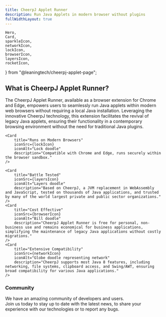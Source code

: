 ```yaml
---
title: CheerpJ Applet Runner
description: Run Java Applets in modern browser without plugins
fullWidthLayout: true
---
```


	Hero,
	Card,
	sparkleIcon,
	networkIcon,
	lockIcon,
	browserIcon,
	layersIcon,
	rocketIcon,
} from "@leaningtech/cheerpj-applet-page";

<Hero />

<section class="w-full max-w-prose mx-auto text-lg leading-normal px-2 py-16 text-pretty">
	<h2 class="text-3xl font-semibold text-primary-500 mb-4">
		What is CheerpJ Applet Runner?
	</h2>
	<p>
		The CheerpJ Applet Runner, available as a browser extension for Chrome and
		Edge, empowers users to seamlessly run Java applets within modern web
		browsers without requiring a local Java installation. Leveraging the
		innovative CheerpJ technology, this extension facilitates the revival of
		legacy Java applets, ensuring their functionality in a contemporary browsing
		environment without the need for traditional Java plugins.
	</p>
</section>

<section
	class="w-full max-w-screen-2xl mx-auto px-4 sm:px-8 space-y-4 flex flex-wrap items-center justify-center p-10"
	id="features"
>
	<Card
		title="Applets without Java Desktop"
		iconSrc={sparkleIcon}
		iconAlt="Sparkles doodle"
		description="Run Java Applets without a local Java installation, all within your browser."
	/>
	<Card
		title="Easy to Use"
		iconSrc={rocketIcon}
		iconAlt="Rocket doodle"
		description="CheerpJ Applet Runner offers a straightforward, one-click solution for both end-users and organizations, simplifying the use of legacy Java applications with minimal setup."
	/>

    <Card
    	title="Runs on Modern Browsers"
    	iconSrc={lockIcon}
    	iconAlt="Lock doodle"
    	description="Compatible with Chrome and Edge, runs securely within the browser sandbox."
    />

    <Card
    	title="Battle Tested"
    	iconSrc={layersIcon}
    	iconAlt="Layers doodle"
    	description="Based on CheerpJ, a JVM replacement in WebAssembly and JavaScript, tested on thousands of Java applications, and trusted by many of the world largest private and public sector organizations."
    />
    <Card
    	title="Cost Effective"
    	iconSrc={browserIcon}
    	iconAlt="Bill doodle"
    	description="CheerpJ Applet Runner is free for personal, non-business use and remains economical for business applications, simplifying the maintenance of legacy Java applications without costly migrations."
    />
    <Card
    	title="Extensive Compatibility"
    	iconSrc={networkIcon}
    	iconAlt="Globe doodle representing network"
    	description="CheerpJ supports most Java 8 features, including networking, file systems, clipboard access, and Swing/AWT, ensuring broad compatibility for various Java applications."
    />

</section>
<section class="px-4 sm:px-8 py-16 space-y-4 m-auto mb-10 flex col-span-1 items-center justify-center rounded-lg">
	<div>
		<h3 class="font-semibold sm:text-3xl md:text-4xl">Community</h3>
		<p class="pt-4 text-stone-400 leading-7">
			We have an amazing community of developers and users. <br />
			Join us today to stay up to date with the latest news, to share your experience
			with our technologies or to report any bugs.
		</p>
		<div class="mt-4 flex flex-wrap gap-4 pt-5">
			<LinkButton
				href="https://github.com/leaningtech/cheerpj-applet-runner"
				label="Report a bug"
				type="primary"
				iconRight="mdi:github"
			/>
			<LinkButton
				href={DISCORD_URL}
				label="Join the community"
				type="discord"
				iconRight="ic:baseline-discord"
			/>
			<LinkButton
				href="/cheerpj-applet-runner/getting-started"
				label="Documentation"
				type="secondary"
				iconRight="iconoir:google-docs"
			/>
		</div>
	</div>
</section>
